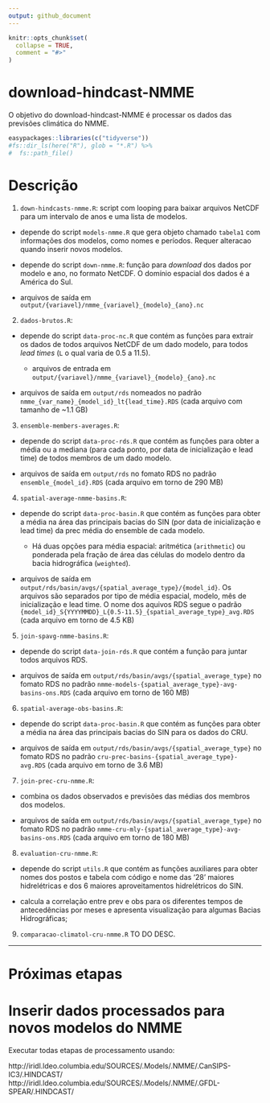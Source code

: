 ```yaml
---
output: github_document
---
```


<!-- README.md is generated from README.Rmd. Please edit that file -->

```r
knitr::opts_chunk$set(
  collapse = TRUE,
  comment = "#>"
)
```

# download-hindcast-NMME

<!-- badges: start -->
<!-- badges: end -->

O objetivo do download-hindcast-NMME é processar os dados das previsões climática do NMME. 



```r
easypackages::libraries(c("tidyverse"))
#fs::dir_ls(here("R"), glob = "*.R") %>%
#  fs::path_file()
```

# Descrição

1. `down-hindcasts-nmme.R`: script com looping para baixar arquivos NetCDF para um intervalo de anos e uma lista de modelos.

  - depende do script `models-nmme.R` que gera objeto chamado `tabela1` com informações dos modelos, como nomes e períodos. Requer alteracao quando inserir novos modelos.
  
  - depende do script `down-nmme.R`: função para *download* dos dados por modelo e ano, no formato NetCDF. O domínio espacial dos dados é a América do Sul.

  - arquivos de saída em `output/{variavel}/nmme_{variavel}_{modelo}_{ano}.nc`



2. `dados-brutos.R`: 

  - depende do script `data-proc-nc.R` que contém as funções para extrair os dados de todos arquivos NetCDF de um dado modelo, para todos *lead times* (`L` o qual varia de 0.5 a 11.5). 
  
    - arquivos de entrada em `output/{variavel}/nmme_{variavel}_{modelo}_{ano}.nc`
  
  - arquivos de saída em `output/rds` nomeados no padrão `nmme_{var_name}_{model_id}_lt{lead_time}.RDS` (cada arquivo com tamanho de ~1.1 GB)





3. `ensemble-members-averages.R`:


  - depende do script `data-proc-rds.R` que contém as funções para obter a média 
  ou a mediana (para cada ponto, por data de inicialização e lead time) de todos 
  membros de um dado modelo.
  
  - arquivos de saída em `output/rds` no fomato RDS no padrão `ensemble_{model_id}.RDS` (cada arquivo em torno de 290 MB)

  

 
  
4. `spatial-average-nmme-basins.R`:

  - depende do script `data-proc-basin.R` que contém as funções para obter a média 
  na área das principais bacias do SIN (por data de inicialização e lead time) da prec média do ensemble de cada modelo. 
  
    - Há duas opções para média espacial: aritmética (`arithmetic`) ou ponderada pela fração de área das células do modelo dentro da bacia hidrográfica (`weighted`).
  
  - arquivos de saída em `output/rds/basin/avgs/{spatial_average_type}/{model_id}`. Os arquivos são separados por tipo de média espacial, modelo, mês de inicialização e lead time. O nome dos aquivos RDS segue o padrão `{model_id}_S{YYYYMMDD}_L{0.5-11.5}_{spatial_average_type}_avg.RDS` (cada arquivo em torno de 4.5 KB)


  
5. `join-spavg-nmme-basins.R`:


  - depende do script `data-join-rds.R` que contém a função para juntar todos arquivos RDS.
  
  - arquivos de saída em `output/rds/basin/avgs/{spatial_average_type}` no fomato RDS no padrão `nmme-models-{spatial_average_type}-avg-basins-ons.RDS` (cada arquivo em torno de 160 MB)




6. `spatial-average-obs-basins.R`:

  - depende do script `data-proc-basin.R` que contém as funções para obter a média 
  na área das principais bacias do SIN para os dados do CRU. 
  
  - arquivos de saída em `output/rds/basin/avgs/{spatial_average_type}` no fomato RDS no padrão `cru-prec-basins-{spatial_average_type}-avg.RDS` (cada arquivo em torno de 3.6 MB)


7. `join-prec-cru-nmme.R`:

  - combina os dados observados e previsões das médias dos membros dos modelos. 
  
  - arquivos de saída em `output/rds/basin/avgs/{spatial_average_type}` no fomato RDS no padrão `nmme-cru-mly-{spatial_average_type}-avg-basins-ons.RDS` (cada arquivo em torno de 180 MB)
  

8. `evaluation-cru-nmme.R`:

  - depende do script `utils.R` que contém as funções auxiliares para obter nomes dos postos e tabela com código e nome das '28' maiores hidrelétricas e dos 6 maiores aproveitamentos hidrelétricos do SIN. 
  
  
  - calcula a correlação entre prev e obs para os diferentes tempos de antecedências por meses e apresenta visualização para algumas Bacias Hidrográficas;
  

9. `comparacao-climatol-cru-nmme.R` TO DO DESC.


- - - 


# Próximas etapas


# Inserir dados processados para novos modelos do NMME 

Executar todas etapas de processamento usando: 

http://iridl.ldeo.columbia.edu/SOURCES/.Models/.NMME/.CanSIPS-IC3/.HINDCAST/
http://iridl.ldeo.columbia.edu/SOURCES/.Models/.NMME/.GFDL-SPEAR/.HINDCAST/





  
 
 
 
 